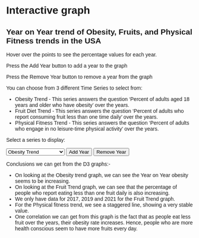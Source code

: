 # Interactive graph

<style>
  * {
    font-family: sans-serif;
  }
</style> 


<style>
      #tooltip {
          position: absolute;
          text-align: center;
          width: auto;
          height: auto;
          padding: 8px;
          font: 12px sans-serif;
          background: lightsteelblue;
          border: 0px;
          border-radius: 8px;
          pointer-events: none;
          opacity: 0;
      }
  </style>

<h2>Year on Year trend of Obesity, Fruits, and Physical Fitness trends in the USA</h2>

<p>Hover over the points to see the percentage values for each year.</p>
<p>Press the Add Year button to add a year to the graph</p>
<p>Press the Remove Year button to remove a year from the graph</p>
<p>You can choose from 3 different Time Series to select from:</p>
  
<ul>
      <li>Obesity Trend - This series answers the question 'Percent of adults aged 18 years and older who have obesity' over the years.</li>
      <li>Fruit Diet Trend - This series answers the question 'Percent of adults who report consuming fruit less than one time daily' over the years.</li>
      <li>Physical Fitness Trend - This series answers the question 'Percent of adults who engage in no leisure-time physical activity' over the years.</li>
</ul>

<p></p>
<p>Select a series to display:</p>
<select id="seriesSelector">
  <option value="value">Obesity Trend</option>
  <option value="value1">Fruits Diet Trend</option>
  <option value="value2">Physical Fitness Trend</option>
</select>
<button id="addButton">Add Year</button>
<button id="removeButton">Remove Year</button>

<p></p>

<div id="chart"></div>
<div id="tooltip"></div>

<p></p>

<p>Conclusions we can get from the D3 graphs:-</p>

<ul>
        <li>On looking at the Obesity trend graph, we can see the Year on Year obesity seems to be increasing.</li>
        <li>On looking at the Fruit Trend graph, we can see that the percentage of people who report eating less than one fruit daily is also increasing.</li>
        <li>We only have data for 2017, 2019 and 2021 for the Fruit Trend graph.</li>
        <li>For the Physical fitness trend, we see a staggered line, showing a very stable value.</li>
        <li>One correlation we can get from this graph is the fact that as people eat less fruit over the years, their obesity rate increases. Hence, people who are more health conscious seem to have more fruits every day.</li>
</ul>
  
  
<script src="https://cdn.jsdelivr.net/npm/d3@7"></script>
<script src="scripts/myscript.js"></script>

